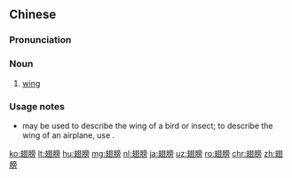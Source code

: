 ==Chinese==
{{zh-forms}}

===Pronunciation===
{{zh-pron
|m=chìbǎng
|c=ci3 pong4,ci3 bong2
|ma=Zh-chìbang.ogg
|cat=n
}}

===Noun===
{{zh-noun}}

# [[wing]] {{gloss|of a bird or insect}}
#: {{zh-x|張開 翅膀|to spread one's '''wings'''}}

===Usage notes===
* {{zh-l|翅膀|tr=chìbǎng}} may be used to describe the wing of a bird or insect; to describe the wing of an airplane, use {{zh-l|翼}}.

{{zh-cat|Elementary}}

[[ko:翅膀]]
[[lt:翅膀]]
[[hu:翅膀]]
[[mg:翅膀]]
[[nl:翅膀]]
[[ja:翅膀]]
[[uz:翅膀]]
[[ro:翅膀]]
[[chr:翅膀]]
[[zh:翅膀]]